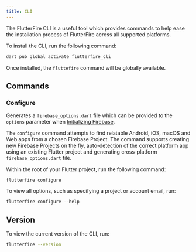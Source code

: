 ```yaml
---
title: CLI
---
```


The FlutterFire CLI is a useful tool which provides commands to help ease the installation process
of FlutterFire across all supported platforms.

To install the CLI, run the following command:

```bash
dart pub global activate flutterfire_cli
```

Once installed, the `fluttefire` command will be globally available.

## Commands

### Configure

Generates a `firebase_options.dart` file which can be provided to the `options` parameter when
[Initializing Firebase](./overview#initialization).

The `configure` command attempts to find relatable Android, iOS, macOS and Web apps from a
chosen Firebase Project. The command supports creating new Firebase Projects on the fly,
auto-detection of the correct platform app using an existing Flutter project and generating
cross-platform `firebase_options.dart` file.

Within the root of your Flutter project, run the following command:

```
flutterfire configure
```

To view all options, such as specifying a project or account email, run:

```
flutterfire configure --help
```

## Version

To view the current version of the CLI, run:

```bash
flutterfire --version
```

